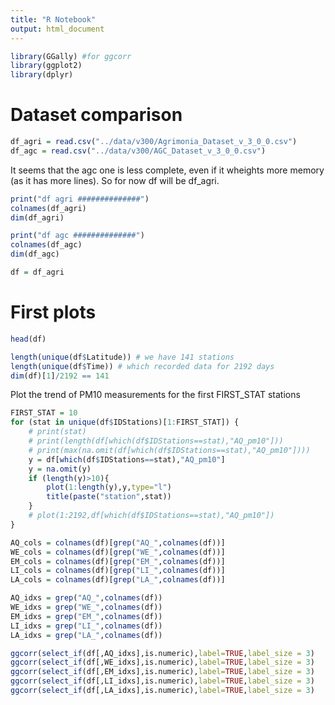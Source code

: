 ```yaml
---
title: "R Notebook"
output: html_document
---
```


```r
library(GGally) #for ggcorr
library(ggplot2)
library(dplyr)
```

# Dataset comparison

```r
df_agri = read.csv("../data/v300/Agrimonia_Dataset_v_3_0_0.csv")
df_agc = read.csv("../data/v300/AGC_Dataset_v_3_0_0.csv")
```

It seems that the agc one is less complete, even if it wheights more memory (as it has more lines).
So for now df will be df_agri.

```r
print("df agri ##############")
colnames(df_agri)
dim(df_agri)

print("df agc ##############")
colnames(df_agc)
dim(df_agc)

df = df_agri
```

# First plots
```r
head(df)

length(unique(df$Latitude)) # we have 141 stations
length(unique(df$Time)) # which recorded data for 2192 days
dim(df)[1]/2192 == 141
```

Plot the trend of PM10 measurements for the first FIRST_STAT stations
```r
FIRST_STAT = 10
for (stat in unique(df$IDStations)[1:FIRST_STAT]) {
	# print(stat)
	# print(length(df[which(df$IDStations==stat),"AQ_pm10"]))
	# print(max(na.omit(df[which(df$IDStations==stat),"AQ_pm10"])))
	y = df[which(df$IDStations==stat),"AQ_pm10"]
	y = na.omit(y)
	if (length(y)>10){
		plot(1:length(y),y,type="l")
		title(paste("station",stat))
	}
	# plot(1:2192,df[which(df$IDStations==stat),"AQ_pm10"])
}
```



```r
AQ_cols = colnames(df)[grep("AQ_",colnames(df))]
WE_cols = colnames(df)[grep("WE_",colnames(df))]
EM_cols = colnames(df)[grep("EM_",colnames(df))]
LI_cols = colnames(df)[grep("LI_",colnames(df))]
LA_cols = colnames(df)[grep("LA_",colnames(df))]

AQ_idxs = grep("AQ_",colnames(df))
WE_idxs = grep("WE_",colnames(df))
EM_idxs = grep("EM_",colnames(df))
LI_idxs = grep("LI_",colnames(df))
LA_idxs = grep("LA_",colnames(df))

```


```r
ggcorr(select_if(df[,AQ_idxs],is.numeric),label=TRUE,label_size = 3)
ggcorr(select_if(df[,WE_idxs],is.numeric),label=TRUE,label_size = 3)
ggcorr(select_if(df[,EM_idxs],is.numeric),label=TRUE,label_size = 3)
ggcorr(select_if(df[,LI_idxs],is.numeric),label=TRUE,label_size = 3)
ggcorr(select_if(df[,LA_idxs],is.numeric),label=TRUE,label_size = 3)
```

